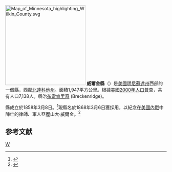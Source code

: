 {{noteTA
|T=zh-hans:威尔金县 (明尼苏达州);zh-hk:威爾金縣 (明尼蘇達州);zh-tw:威爾金郡 (明尼蘇達州);
}}

[[File:Map_of_Minnesota_highlighting_Wilkin_County.svg|250px]]
'''威爾金縣'''（{{lang-en|Wilkin County}}）是[[美國|美國]][[明尼蘇達州|明尼蘇達州]]西部的一個縣，西鄰[[北達科他州|北達科他州]]。面積1,947平方公里。根據[[美國2000年人口普查|美國2000年人口普查]]，共有人口7,138人。縣治[[布雷肯里奇_(明尼蘇達州)|布雷肯里奇]] (Breckenridge)。
	
縣成立於1858年3月8日。<ref>{{cite web |url=http://www.usgennet.org/usa/mn/county/wilkin/mngeo.htm |title=存档副本 |accessdate=2007-03-22 |deadurl=yes |archiveurl=https://web.archive.org/web/20070823041121/http://www.usgennet.org/usa/mn/county/wilkin/mngeo.htm |archivedate=2007-08-23 }}</ref>現縣名於1868年3月6日獲採用，以紀念在[[美國內戰|美國內戰]]中陣亡的律師、軍人亞歷山大·威爾金。<ref>{{Cite web |url=http://www.house.leg.state.mn.us/hinfo/govseries/No34.htm |title=存档副本 |access-date=2007-03-22 |archive-url=https://web.archive.org/web/20080518011957/http://www.house.leg.state.mn.us/hinfo/govseries/No34.htm |archive-date=2008-05-18 |dead-url=yes }}</ref>

==参考文献==
<div class="references-small">
<references />
</div>

{{Minnesota-stub}}

[[Category:明尼苏达州行政区划|W]]